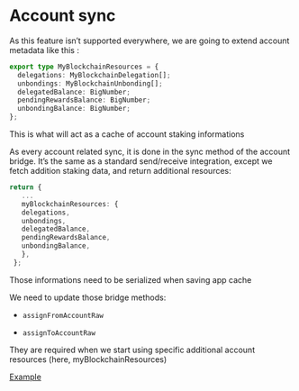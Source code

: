 # Account sync

As this feature isn’t supported everywhere, we are going to extend account metadata like this :

```ts copy
export type MyBlockchainResources = {
  delegations: MyBlockchainDelegation[];
  unbondings: MyBlockchainUnbonding[];
  delegatedBalance: BigNumber;
  pendingRewardsBalance: BigNumber;
  unbondingBalance: BigNumber;
};
```

This is what will act as a cache of account staking informations

As every account related sync, it is done in the sync method of the account bridge. It’s the same as a standard send/receive integration, except we fetch addition staking data, and return additional resources:

```ts copy
return {
   ...
   myBlockchainResources: {
   delegations,
   unbondings,
   delegatedBalance,
   pendingRewardsBalance,
   unbondingBalance,
   },
 };
```

Those informations need to be serialized when saving app cache

We need to update those bridge methods:

- `assignFromAccountRaw`

- `assignToAccountRaw`

They are required when we start using specific additional account resources (here, myBlockchainResources)

[Example](https://github.com/LedgerHQ/ledger-live/blob/develop/libs/coin-modules/coin-cosmos/src/serialization.ts#L13)
